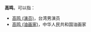 '''高鸣'''，可以指：
* [[高鸣_(演员)|高鸣 (演员)]]，台湾男演员
* [[高鸣_(油画家)|高鸣 (油画家)]]，中华人民共和国油画家

{{Disambig|Ming|Cat=二字高姓人名消歧义}}